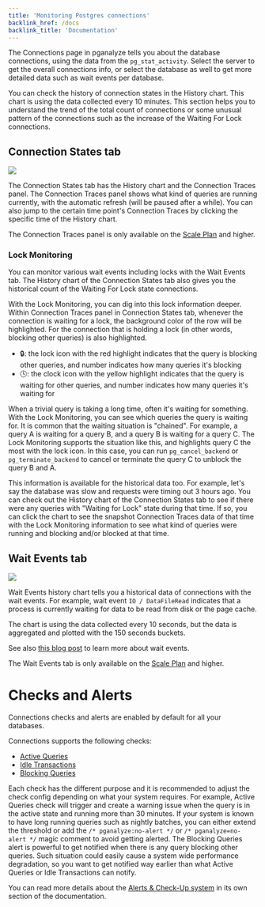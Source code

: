 ```yaml
---
title: 'Monitoring Postgres connections'
backlink_href: /docs
backlink_title: 'Documentation'
---
```


The Connections page in pganalyze tells you about the database connections,
using the data from the `pg_stat_activity`.
Select the server to get the overall connections info, or select the database
as well to get more detailed data such as wait events per database.

You can check the history of connection states in the History chart. This chart
is using the data collected every 10 minutes. This section helps you to
understand the trend of the total count of connections or some unusual pattern
of the connections such as the increase of the Waiting For Lock connections.

## Connection States tab

![](connection-states.png)

The Connection States tab has the History chart and the Connection Traces
panel. The Connection Traces panel shows what kind of queries are running
currently, with the automatic refresh (will be paused after a while).
You can also jump to the certain time point's Connection Traces by clicking
the specific time of the History chart.

The Connection Traces panel is only available on the [Scale Plan](/pricing)
and higher.

### Lock Monitoring

You can monitor various wait events including locks with the Wait Events tab.
The History chart of the Connection States tab also gives you the historical
count of the Waiting For Lock state connections.

With the Lock Monitoring, you can dig into this lock information deeper. Within
Connection Traces panel in Connection States tab, whenever the connection is
waiting for a lock, the background color of the row will be highlighted. For
the connection that is holding a lock (in other words, blocking other queries)
is also highlighted.

* 🔒: the lock icon with the red highlight indicates that the query is blocking other queries, and number indicates how many queries it's blocking
* 🕓: the clock icon with the yellow highlight indicates that the query is waiting for other queries, and number indicates how many queries it's waiting for

When a trivial query is taking a long time, often it's waiting for something.
With the Lock Monitoring, you can see which queries the query is waiting for.
It is common that the waiting situation is "chained". For example, a query A
is waiting for a query B, and a query B is waiting for a query C. The Lock
Monitoring supports the situation like this, and highlights query C the most
with the lock icon. In this case, you can run `pg_cancel_backend` or
`pg_terminate_backend` to cancel or terminate the query C to unblock the query
B and A.

This information is available for the historical data too. For example, let's
say the database was slow and requests were timing out 3 hours ago. You can
check out the History chart of the Connection States tab to see if there were
any queries with "Waiting for Lock" state during that time. If so, you can
click the chart to see the snapshot Connection Traces data of that time with
the Lock Monitoring information to see what kind of queries were running and
blocking and/or blocked at that time.

## Wait Events tab

![](wait-events.png)

Wait Events history chart tells you a historical data of connections with the
wait events. For example, wait event `IO / DataFileRead` indicates that a
process is currently waiting for data to be read from disk or the page cache.

The chart is using the data collected every 10 seconds, but the data is
aggregated and plotted with the 150 seconds buckets.

See also [this blog post](https://pganalyze.com/blog/postgres-connection-tracing-wait-event-analysis-and-vacuum-monitoring)
to learn more about wait events.

The Wait Events tab is only available on the [Scale Plan](/pricing) and higher.

# Checks and Alerts

Connections checks and alerts are enabled by default for all your databases.

Connections supports the following checks:
 - [Active Queries](/docs/checks/connections/active_query)
 - [Idle Transactions](/docs/checks/schema/idle_transaction)
 - [Blocking Queries](/docs/checks/schema/blocking_query)

Each check has the different purpose and it is recommended to adjust the check
config depending on what your system requires. For example, Active Queries
check will trigger and create a warning issue when the query is in the active
state and running more than 30 minutes. If your system is known to have long
running queries such as nightly batches, you can either extend the threshold or
add the `/* pganalyze:no-alert */` or `/* pganalyze=no-alert */` magic comment
to avoid getting alerted.
The Blocking Queries alert is powerful to get notified when there is any query
blocking other queries. Such situation could easily cause a system wide
performance degradation, so you want to get notified way earlier than what
Active Queries or Idle Transactions can notify.

You can read more details about the [Alerts & Check-Up system](/docs/checks) in
its own section of the documentation.

